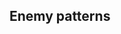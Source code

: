 ==Enemy patterns==
{{Section}}
{{Map/Image|
{{Map/ImageNode|Start|x=92|y=130}}
{{Map/ImageNode|A|x=151|y=223}}
{{Map/ImageNode|B|x=207|y=109}}
{{Map/ImageNode|C|x=238|y=158}}
{{Map/ImageNode|D|x=316|y=283}}
{{Map/ImageNode|E|x=334|y=86}}
{{Map/ImageNode|F|x=379|y=184}}
{{Map/ImageNode|G|x=405|y=240}}
{{Map/ImageNode|H|x=421|y=117}}
{{Map/ImageNode|I|x=418|y=307}}
{{Map/ImageNode|J|x=472|y=149}}
{{Map/ImageNode|K|x=488|y=235}}
{{Map/ImageNode|L|x=578|y=110}}
{{Map/ImageNode|M|x=637|y=166}}
{{Map/ImageNode|N|x=622|y=213}}
}}
<div class="scrollable" style="width:800px;max-height:400px;overflow:auto;">
{{Map/Nodes|name=敵前衛警戒部隊
|A
|Normal/BaseXP
|{{Formation|Line Ahead}}
|70
|Light Cruiser Ho-Class/Elite
|Destroyer I-Class
|Destroyer I-Class
|Destroyer I-Class
|-
|A
|Normal/BaseXP
|{{Formation|Line Ahead}}<br>{{Formation|Double Line}}
|80
|Light Cruiser Ho-Class/Elite
|Destroyer I-Class/Late Model
|Destroyer I-Class
|Destroyer I-Class
|-
|A
|Normal/BaseXP
|{{Formation|Line Ahead}}<br>{{Formation|Double Line}}
|90
|Light Cruiser Ho-Class/Elite
|Destroyer I-Class/Late Model
|Destroyer I-Class
|Destroyer I-Class
|Destroyer I-Class
|-
|A
|Normal/BaseXP
|{{Formation|Line Ahead}}<br>{{Formation|Double Line}}
|110
|Light Cruiser Ho-Class/Elite
|Destroyer I-Class/Late Model
|Destroyer I-Class
|Destroyer I-Class
|Destroyer I-Class
|Destroyer I-Class
|-
|A
|Normal/BaseXP
|{{Formation|Line Ahead}}<br>{{Formation|Double Line}}
|120
|Light Cruiser Ho-Class/Elite
|Destroyer I-Class/Late Model
|Destroyer I-Class/Late Model
|Destroyer I-Class
|Destroyer I-Class
|Destroyer I-Class
}}
{{Map/Nodes|name=
|B
|Empty
}}
{{Map/Nodes|name=
|C
|Empty
}}
{{Map/Nodes|name=
|D
|Resource
|Fuel
|15~45
}}
{{Map/Nodes|name=敵前衛警戒部隊
|E
|Normal/BaseXP
|{{Formation|Line Ahead}}
|70
|Light Cruiser Ho-Class/Elite
|Destroyer I-Class
|Destroyer I-Class
|Destroyer I-Class
|-
|E
|Normal/BaseXP
|{{Formation|Line Ahead}}<br>{{Formation|Double Line}}
|80
|Light Cruiser Ho-Class/Elite
|Destroyer I-Class/Late Model
|Destroyer I-Class
|Destroyer I-Class
|-
|E
|Normal/BaseXP
|{{Formation|Line Ahead}}<br>{{Formation|Double Line}}
|90
|Light Cruiser Ho-Class/Elite
|Destroyer I-Class/Late Model
|Destroyer I-Class
|Destroyer I-Class
|Destroyer I-Class
|-
|E
|Normal/BaseXP
|{{Formation|Line Ahead}}<br>{{Formation|Double Line}}
|110
|Light Cruiser Ho-Class/Elite
|Destroyer I-Class/Late Model
|Destroyer I-Class
|Destroyer I-Class
|Destroyer I-Class
|Destroyer I-Class
|-
|E
|Normal/BaseXP
|{{Formation|Line Ahead}}<br>{{Formation|Double Line}}
|120
|Light Cruiser Ho-Class/Elite
|Destroyer I-Class/Late Model
|Destroyer I-Class/Late Model
|Destroyer I-Class
|Destroyer I-Class
|Destroyer I-Class
}}
{{Map/Nodes|name=敵水雷戦隊
|F
|Normal/BaseXP
|{{Formation|Line Ahead}}<br>{{Formation|Double Line}}
|100
|Light Cruiser Ho-Class/Elite
|Torpedo Cruiser Chi-Class
|Torpedo Cruiser Chi-Class
|Destroyer I-Class
|Destroyer I-Class
|Destroyer I-Class
|-
|F
|Normal/BaseXP
|{{Formation|Line Ahead}}<br>{{Formation|Double Line}}
|110
|Light Cruiser Ho-Class/Elite
|Torpedo Cruiser Chi-Class
|Torpedo Cruiser Chi-Class
|Destroyer I-Class/Late Model
|Destroyer I-Class
|Destroyer I-Class
|-
|F
|Normal/BaseXP
|{{Formation|Line Ahead}}<br>{{Formation|Double Line}}
|130
|Light Cruiser Ho-Class/Elite
|Torpedo Cruiser Chi-Class/Elite
|Torpedo Cruiser Chi-Class/Elite
|Destroyer I-Class/Late Model
|Destroyer I-Class
|Destroyer I-Class
}}
{{Map/Nodes|name=
|G
|Resource
|Ammo
|15~45
}}
{{Map/Nodes|name=
|H
|Resource
|Ammo
|35-40
}}
{{Map/Nodes|name=
|I
|Resource
|Fuel
|15~45
}}
{{Map/Nodes|name=敵巡洋艦戦隊
|J
|Normal/BaseXP
|{{Formation|Line Ahead}}
|100
|Torpedo Cruiser Chi-Class/Elite
|Heavy Cruiser Ri-Class
|Heavy Cruiser Ri-Class
|Light Cruiser Ho-Class
|Destroyer I-Class
|Destroyer I-Class
|-
|J
|Normal/BaseXP
|{{Formation|Line Ahead}}{{Formation|Double Line}}
|100
|Heavy Cruiser Ri-Class/Elite
|Heavy Cruiser Ri-Class
|Torpedo Cruiser Chi-Class
|Light Cruiser Ho-Class
|Destroyer I-Class
|Destroyer I-Class
|-
|J
|Normal/BaseXP
|{{Formation|Line Ahead}}{{Formation|Double Line}}
|110
|Heavy Cruiser Ri-Class/Elite
|Heavy Cruiser Ri-Class/Elite
|Torpedo Cruiser Chi-Class
|Light Cruiser Ho-Class
|Destroyer I-Class
|Destroyer I-Class
|-
|J
|Normal/BaseXP
|{{Formation|Line Ahead}}{{Formation|Double Line}}
|120
|Heavy Cruiser Ri-Class/Elite
|Heavy Cruiser Ri-Class/Elite
|Torpedo Cruiser Chi-Class/Elite
|Destroyer I-Class/Late Model
|Destroyer I-Class
|Destroyer I-Class
|-
|J
|Normal/BaseXP
|{{Formation|Line Ahead}}{{Formation|Double Line}}
|140
|Heavy Cruiser Ri-Class/Elite
|Heavy Cruiser Ri-Class/Elite
|Torpedo Cruiser Chi-Class/Elite
|Light Cruiser He-Class/Elite
|Destroyer I-Class/Late Model
|Destroyer I-Class/Late Model
}}
{{Map/Nodes|name=敵巡洋艦戦隊
|K
|Normal/BaseXP
|{{Formation|Line Ahead}}
|100
|Torpedo Cruiser Chi-Class/Elite
|Heavy Cruiser Ri-Class
|Heavy Cruiser Ri-Class
|Light Cruiser Ho-Class
|Destroyer I-Class
|Destroyer I-Class
|-
|K
|Normal/BaseXP
|{{Formation|Line Ahead}}{{Formation|Double Line}}
|100
|Heavy Cruiser Ri-Class/Elite
|Heavy Cruiser Ri-Class
|Torpedo Cruiser Chi-Class
|Light Cruiser Ho-Class
|Destroyer I-Class
|Destroyer I-Class
|-
|K
|Normal/BaseXP
|{{Formation|Line Ahead}}{{Formation|Double Line}}
|110
|Heavy Cruiser Ri-Class/Elite
|Heavy Cruiser Ri-Class/Elite
|Torpedo Cruiser Chi-Class
|Light Cruiser Ho-Class
|Destroyer I-Class
|Destroyer I-Class
|-
|K
|Normal/BaseXP
|{{Formation|Line Ahead}}{{Formation|Diamond}}
|120
|Heavy Cruiser Ri-Class/Elite
|Heavy Cruiser Ri-Class/Elite
|Torpedo Cruiser Chi-Class/Elite
|Destroyer I-Class/Late Model
|Destroyer I-Class
|Destroyer I-Class
|-
|K
|Normal/BaseXP
|{{Formation|Line Ahead}}{{Formation|Double Line}}
|140
|Heavy Cruiser Ri-Class/Elite
|Heavy Cruiser Ri-Class/Elite
|Torpedo Cruiser Chi-Class/Elite
|Light Cruiser He-Class/Elite
|Destroyer I-Class/Late Model
|Destroyer I-Class/Late Model
}}
{{Map/Nodes|name=
|L
|Empty
}}
{{Map/Nodes|name=敵揚陸艦隊
|M
|Normal/BaseXP
|{{Formation|Double Line}}
|200
|Light Cruiser Ho-Class/Elite
|Transport Ship Wa-Class
|Transport Ship Wa-Class
|Transport Ship Wa-Class
|Destroyer I-Class/Late Model
|Destroyer I-Class/Late Model
|-
|M
|Normal/BaseXP
|{{Formation|Double Line}}
|210
|Light Cruiser Ho-Class/Elite
|Transport Ship Wa-Class/Elite
|Transport Ship Wa-Class
|Transport Ship Wa-Class
|Destroyer I-Class/Late Model
|Destroyer I-Class/Late Model
|-
|M
|Normal/BaseXP
|{{Formation|Double Line}}
|220
|Light Cruiser Ho-Class/Elite
|Transport Ship Wa-Class/Elite
|Transport Ship Wa-Class/Elite
|Transport Ship Wa-Class
|Destroyer I-Class/Late Model
|Destroyer I-Class/Late Model
|-
|M
|Normal/BaseXP
|{{Formation|Double Line}}
|230
|Light Cruiser Ho-Class/Elite
|Transport Ship Wa-Class/Elite
|Transport Ship Wa-Class/Elite
|Transport Ship Wa-Class/Elite
|Destroyer I-Class/Late Model
|Destroyer I-Class/Late Model
}}
{{Map/Nodes|name=敵主力打撃群
|N
|Boss/BaseXP
|{{Formation|Line Ahead}}
|220
|Battleship Ru-Class/Elite
|Standard Carrier Wo-Class
|Light Carrier Nu-Class
|Destroyer Ro-Class
|Destroyer Ro-Class
|Destroyer Ro-Class
|-
|N
|Boss/BaseXP
|{{Formation|Line Ahead}}
|230
|Battleship Ru-Class/Elite
|Standard Carrier Wo-Class/Elite
|Light Carrier Nu-Class
|Destroyer Ro-Class
|Destroyer Ro-Class
|Destroyer Ro-Class
|-
|N
|Boss/BaseXP
|{{Formation|Line Ahead}}
|240
|Battleship Ru-Class/Elite
|Standard Carrier Wo-Class/Elite
|Light Carrier Nu-Class/Elite
|Destroyer Ro-Class
|Destroyer Ro-Class
|Destroyer Ro-Class
|-
|N
|Boss/BaseXP
|{{Formation|Line Ahead}}
|250
|Battleship Ru-Class/Elite
|Standard Carrier Wo-Class/Elite
|Light Carrier Nu-Class/Elite
|Destroyer Ro-Class/Late Model
|Destroyer Ro-Class
|Destroyer Ro-Class
|-
|N
|Boss/BaseXP
|{{Formation|Line Ahead}}
|260
|Battleship Ru-Class/Flagship
|Standard Carrier Wo-Class/Elite
|Light Carrier Nu-Class/Elite
|Destroyer Ro-Class/Late Model
|Destroyer Ro-Class
|Destroyer Ro-Class
|-
|N
|Boss/BaseXP
|{{Formation|Line Ahead}}
|270
|Battleship Ru-Class/Flagship
|Standard Carrier Wo-Class/Elite
|Light Carrier Nu-Class/Elite
|Destroyer Ro-Class/Late Model
|Destroyer Ro-Class/Late Model
|Destroyer Ro-Class
|-
|N
|Boss/BaseXP
|{{Formation|Line Ahead}}
|280
|Battleship Ru-Class/Flagship
|Standard Carrier Wo-Class/Elite
|Light Carrier Nu-Class/Elite
|Light Cruiser He-Class/Elite
|Destroyer Ro-Class/Late Model
|Destroyer Ro-Class/Late Model
|-
|N
|Boss/BaseXP
|{{Formation|Line Ahead}}
|290
|Battleship Ru-Class/Flagship
|Standard Carrier Wo-Class/Elite
|Standard Carrier Wo-Class/Elite
|Light Cruiser He-Class/Elite
|Destroyer Ro-Class/Late Model
|Destroyer Ro-Class/Late Model
}}
</div> <!-- overflow -->
{{SectionEnd}}